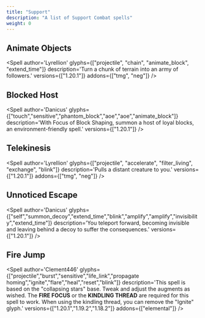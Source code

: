```yaml
---
title: "Support"
description: "A list of Support Combat spells"
weight: 0
---
```



## Animate Objects
<Spell
    author='Lyrellion'
    glyphs={["projectile", "chain", "animate_block", "extend_time"]}
    description='Turn a chunk of terrain into an army of followers.'
    versions={["1.20.1"]}
    addons={["tmg", "neg"]}
/>

## Blocked Host
<Spell
    author='Danicus'
    glyphs={["touch","sensitive","phantom_block","aoe","aoe","animate_block"]}
    description='With Focus of Block Shaping, summon a host of loyal blocks, an environment-friendly spell.'
    versions={["1.20.1"]}
/>

## Telekinesis
<Spell
    author='Lyrellion'
    glyphs={["projectile", "accelerate", "filter_living", "exchange", "blink"]}
    description='Pulls a distant creature to you.'
    versions={["1.20.1"]}
    addons={["tmg", "neg"]}
/>

## Unnoticed Escape
<Spell
    author='Danicus'
    glyphs={["self","summon_decoy","extend_time","blink","amplify","amplify","invisibility","extend_time"]}
    description='You teleport forward, becoming invisible and leaving behind a decoy to suffer the consequences.'
    versions={["1.20.1"]}
/>

## Fire Jump
<Spell
    author='Clement446'
    glyphs={["projectile","burst","sensitive","life_link","propagate homing","ignite","flare","heal","reset","blink"]}
    description='This spell is based on the &quot;collapsing stars&quot; base.
Tweak and adjust the augments as wished.
The **FIRE FOCUS** or the **KINDLING THREAD** are required for this spell to work.
When using the kindling thread, you can remove the &quot;Ignite&quot; glyph.'
    versions={["1.20.1","1.19.2","1.18.2"]}
    addons={["elemental"]}
/>
